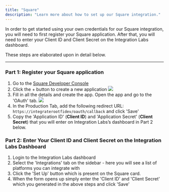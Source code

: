 ```yaml
---
title: "Square"
description: "Learn more about how to set up our Square integration."
---
```


In order to get started using your own credentials for our Square integration, you will need to first register your Square application. After that, you will need to enter your Client ID and Client Secret on the Integration Labs dashboard.

These steps are elaborated upon in detail below.

---

### Part 1: Register your Square application

1. Go to the [Square Developer Console](https://developer.squareup.com/console/en/apps)
2. Click the + button to create a new application
   ![](/images/square_oauth.png)
3. Fill in all the details and create the app. Open the app and go to the 'OAuth' tab.
   ![](/images/square_oauth_app.png)
4. In the Production Tab, add the following redirect URL: `https://integraterootfidev/oauth/callback` and click 'Save'
5. Copy the 'Application ID' (**Client ID**) and 'Application Secret' (**Client Secret**) that you will enter on Integration Labs’s dashboard in Part 2 below.

### Part 2: Enter Your Client ID and Client Secret on the Integration Labs Dashboard

1. Login to the Integration Labs dashboard
2. Select the 'Integrations' tab on the sidebar - here you will see a list of platforms you can integrate with
3. Click the 'Set Up' button which is present on the Square card.
4. When the form opens up simply enter the 'Client ID' and 'Client Secret' which you generated in the above steps and click 'Save'
